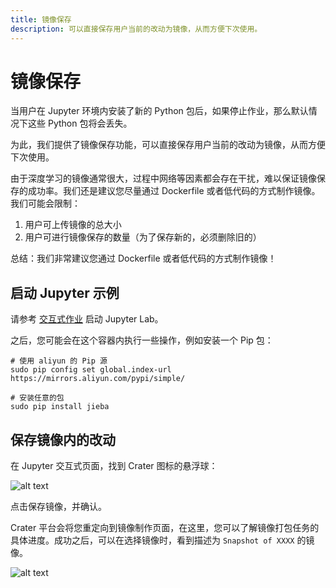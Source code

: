 ```yaml
---
title: 镜像保存
description: 可以直接保存用户当前的改动为镜像，从而方便下次使用。
---
```


# 镜像保存

当用户在 Jupyter 环境内安装了新的 Python 包后，如果停止作业，那么默认情况下这些 Python 包将会丢失。

为此，我们提供了镜像保存功能，可以直接保存用户当前的改动为镜像，从而方便下次使用。

<Callout>

由于深度学习的镜像通常很大，过程中网络等因素都会存在干扰，难以保证镜像保存的成功率。我们还是建议您尽量通过 Dockerfile 或者低代码的方式制作镜像。我们可能会限制：

1. 用户可上传镜像的总大小
2. 用户可进行镜像保存的数量（为了保存新的，必须删除旧的）

总结：我们非常建议您通过 Dockerfile 或者低代码的方式制作镜像！

</Callout>

## 启动 Jupyter 示例

请参考 [交互式作业](../quick-start/interactive.md) 启动 Jupyter Lab。

之后，您可能会在这个容器内执行一些操作，例如安装一个 Pip 包：

```shell
# 使用 aliyun 的 Pip 源
sudo pip config set global.index-url https://mirrors.aliyun.com/pypi/simple/

# 安装任意的包
sudo pip install jieba
```

## 保存镜像内的改动

在 Jupyter 交互式页面，找到 Crater 图标的悬浮球：

![alt text](./img/floatball.webp)

点击保存镜像，并确认。

Crater 平台会将您重定向到镜像制作页面，在这里，您可以了解镜像打包任务的具体进度。成功之后，可以在选择镜像时，看到描述为 `Snapshot of XXXX` 的镜像。

![alt text](./img/snapshot.webp)
